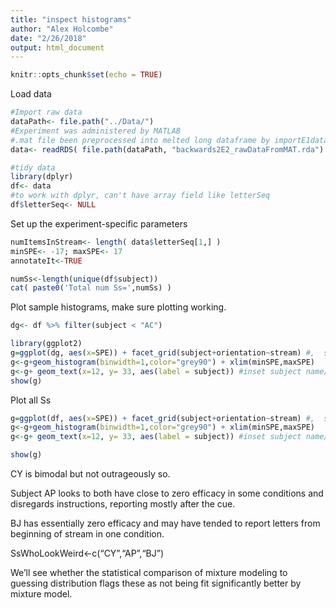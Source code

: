 ```yaml
---
title: "inspect histograms"
author: "Alex Holcombe"
date: "2/26/2018"
output: html_document
---
```


```r
knitr::opts_chunk$set(echo = TRUE)
```

Load data

```r

#Import raw data
dataPath<- file.path("../Data/")
#Experiment was administered by MATLAB
#.mat file been preprocessed into melted long dataframe by importE1data.Rmd
data<- readRDS( file.path(dataPath, "backwards2E2_rawDataFromMAT.rda") ) 

#tidy data
library(dplyr)
df<- data
#to work with dplyr, can't have array field like letterSeq
df$letterSeq<- NULL


```


Set up the experiment-specific parameters 

```r

numItemsInStream<- length( data$letterSeq[1,] )  
minSPE<- -17; maxSPE<- 17
annotateIt<-TRUE

numSs<-length(unique(df$subject))
cat( paste0('Total num Ss=',numSs) )
```

Plot sample histograms, make sure plotting working.

```r
dg<- df %>% filter(subject < "AC")

library(ggplot2)
g=ggplot(dg, aes(x=SPE)) + facet_grid(subject+orientation~stream) #,  scales="free_y")
g<-g+geom_histogram(binwidth=1,color="grey90") + xlim(minSPE,maxSPE)
g<-g+ geom_text(x=12, y= 33, aes(label = subject)) #inset subject name/number. Unfortunately it overwrites itself a million times
show(g)

```

Plot all Ss
```r
g=ggplot(df, aes(x=SPE)) + facet_grid(subject+orientation~stream) #,  scales="free_y")
g<-g+geom_histogram(binwidth=1,color="grey90") + xlim(minSPE,maxSPE)
g<-g+ geom_text(x=12, y= 33, aes(label = subject)) #inset subject name/number. Unfortunately it overwrites itself a million times

show(g)
```

CY is bimodal but not outrageously so.

Subject AP looks to both have close to zero efficacy in some conditions and disregards instructions, reporting mostly after the cue.

BJ has essentially zero efficacy and may have tended to report letters from beginning of stream in one condition.

SsWhoLookWeird<-c("CY","AP","BJ")

We'll see whether the statistical comparison of mixture modeling to guessing distribution flags these as not being fit significantly better by mixture model. 

